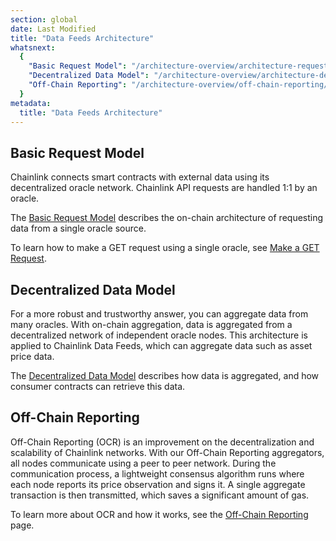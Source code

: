 ```yaml
---
section: global
date: Last Modified
title: "Data Feeds Architecture"
whatsnext:
  {
    "Basic Request Model": "/architecture-overview/architecture-request-model/",
    "Decentralized Data Model": "/architecture-overview/architecture-decentralized-model/",
    "Off-Chain Reporting": "/architecture-overview/off-chain-reporting/",
  }
metadata:
  title: "Data Feeds Architecture"
---
```


## Basic Request Model

Chainlink connects smart contracts with external data using its decentralized oracle network. Chainlink API requests are handled 1:1 by an oracle.

The [Basic Request Model](/architecture-overview/architecture-request-model) describes the on-chain architecture of requesting data from a single oracle source.

To learn how to make a GET request using a single oracle, see [Make a GET Request](/any-api/get-request/introduction).

## Decentralized Data Model

For a more robust and trustworthy answer, you can aggregate data from many oracles. With on-chain aggregation, data is aggregated from a decentralized network of independent oracle nodes. This architecture is applied to Chainlink Data Feeds, which can aggregate data such as asset price data.

The [Decentralized Data Model](/architecture-overview/architecture-decentralized-model) describes how data is aggregated, and how consumer contracts can retrieve this data.

## Off-Chain Reporting

Off-Chain Reporting (OCR) is an improvement on the decentralization and scalability of Chainlink networks. With our Off-Chain Reporting aggregators, all nodes communicate using a peer to peer network. During the communication process, a lightweight consensus algorithm runs where each node reports its price observation and signs it. A single aggregate transaction is then transmitted, which saves a significant amount of gas.

To learn more about OCR and how it works, see the [Off-Chain Reporting](/architecture-overview/off-chain-reporting) page.
